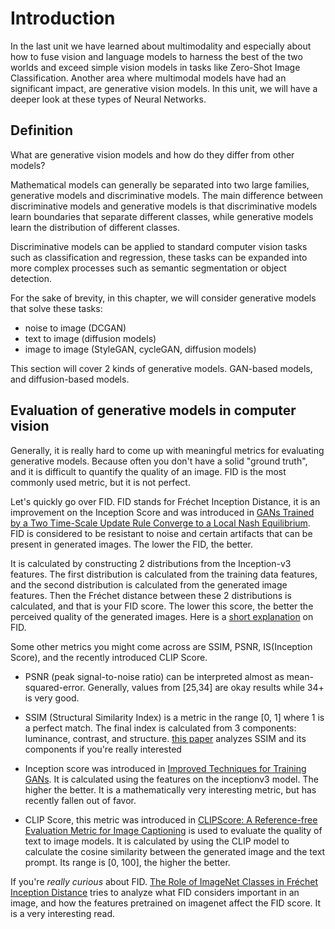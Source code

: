 # Introduction

In the last unit we have learned about multimodality and especially about how to fuse vision and language models to harness the best of the two worlds and exceed simple vision models in tasks like Zero-Shot Image Classification.
Another area where multimodal models have had an significant impact, are generative vision models. In this unit, we will have a deeper look at these types of Neural Networks.

## Definition

What are generative vision models and how do they differ from other models?

Mathematical models can generally be separated into two large families, generative models and discriminative models.
The main difference between discriminative models and generative models is that discriminative models learn boundaries that separate different classes, while generative models learn the distribution of different classes.

Discriminative models can be applied to standard computer vision tasks such as classification and regression,
these tasks can be expanded into more complex processes such as semantic segmentation or object detection.

For the sake of brevity, in this chapter, we will consider generative models that solve these tasks:

- noise to image (DCGAN)
- text to image (diffusion models)
- image to image (StyleGAN, cycleGAN, diffusion models)

This section will cover 2 kinds of generative models. GAN-based models, and diffusion-based models.

## Evaluation of generative models in computer vision

Generally, it is really hard to come up with meaningful metrics for evaluating generative models. Because often you don't have a solid "ground truth", and it is difficult to quantify the quality of an image. FID is the most commonly used metric, but it is not perfect.

Let's quickly go over FID. FID stands for Fréchet Inception Distance, it is an improvement on the Inception Score and was introduced in [GANs Trained by a Two Time-Scale Update Rule Converge to a Local Nash Equilibrium](https://arxiv.org/pdf/1706.08500.pdf). FID is considered to be resistant to noise and certain artifacts that can be present in generated images. The lower the FID, the better.

It is calculated by constructing 2 distributions from the Inception-v3 features. The first distribution is calculated from the training data features, and the second distribution is calculated from the generated image features. Then the Fréchet distance between these 2 distributions is calculated, and that is your FID score. The lower this score, the better the perceived quality of the generated images. Here is a [short explanation](https://www.youtube.com/watch?v=9zTwSzXxNDo&t=398s) on FID.

Some other metrics you might come across are SSIM, PSNR, IS(Inception Score), and the recently introduced CLIP Score.

- PSNR (peak signal-to-noise ratio) can be interpreted almost as mean-squared-error. Generally, values from [25,34] are okay results while 34+ is very good.

- SSIM (Structural Similarity Index) is a metric in the range [0, 1] where 1 is a perfect match. The final index is calculated from 3 components: luminance, contrast, and structure. [this paper](https://arxiv.org/pdf/2006.13846.pdf) analyzes SSIM and its components if you're really interested

- Inception score was introduced in [Improved Techniques for Training GANs](https://arxiv.org/pdf/1606.03498.pdf). It is calculated using the features on the inceptionv3 model. The higher the better. It is a mathematically very interesting metric, but has recently fallen out of favor.

- CLIP Score, this metric was introduced in [CLIPScore: A Reference-free Evaluation Metric for Image Captioning](https://arxiv.org/pdf/2104.08718.pdf) is used to evaluate the quality of text to image models. It is calculated by using the CLIP model to calculate the cosine similarity between the generated image and the text prompt. Its range is [0, 100], the higher the better.

If you're _really curious_ about FID. [The Role of ImageNet Classes in Fréchet Inception Distance](https://arxiv.org/pdf/2203.06026.pdf) tries to analyze what FID considers important in an image, and how the features pretrained on imagenet affect the FID score. It is a very interesting read.

